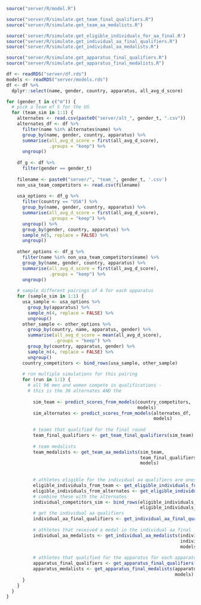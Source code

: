 ```r
source("server/R/model.R")

source("server/R/simulate.get_team_final_qualifiers.R")
source("server/R/simulate.get_team_aa_medalists.R")

source('server/R/simulate.get_eligible_individuals_for_aa_final.R')
source("server/R/simulate.get_individual_aa_final_qualifiers.R")
source("server/R/simulate.get_individual_aa_medalists.R")

source("server/R/simulate.get_apparatus_final_qualifiers.R")
source("server/R/simulate.get_apparatus_final_medalists.R")

df <- readRDS("server/df.rds")
models <- readRDS("server/models.rds")
df <- df %>%
  dplyr::select(name, gender, country, apparatus, all_avg_d_score)

for (gender_t in c("m")) {
  # pick a team of 5 for the US
  for (team_sim in 1:1) {
    alternates <- read.csv(paste0("server/alt_", gender_t, ".csv"))
    alternates_df <- df %>%
      filter(name %in% alternates$name) %>%
      group_by(name, gender, country, apparatus) %>%
      summarise(all_avg_d_score = first(all_avg_d_score),
                .groups = "keep") %>%
      ungroup()
    
    df_g <- df %>% 
      filter(gender == gender_t)
  
    filename <- paste0("server/", "team_", gender_t, '.csv')
    non_usa_team_competitors <- read.csv(filename)
    
    usa_options <- df_g %>%
      filter(country == "USA") %>%
      group_by(name, gender, country, apparatus) %>%
      summarise(all_avg_d_score = first(all_avg_d_score),
                .groups = "keep") %>%
      ungroup() %>%
      group_by(gender, country, apparatus) %>%
      sample_n(5, replace = FALSE) %>%
      ungroup()
    
    other_options <- df_g %>%
      filter(name %in% non_usa_team_competitors$name) %>%
      group_by(name, gender, country, apparatus) %>%
      summarise(all_avg_d_score = first(all_avg_d_score),
                .groups = "keep") %>%
      ungroup()
    
    # sample different pairings of 4 for each apparatus
    for (sample_sim in 1:1) {
      usa_sample <- usa_options %>%
        group_by(apparatus) %>%
        sample_n(4, replace = FALSE) %>%
        ungroup()
      other_sample <- other_options %>%
        group_by(country, name, apparatus, gender) %>%
        summarise(all_avg_d_score = mean(all_avg_d_score),
                  .groups = "keep") %>%
        group_by(country, apparatus, gender) %>%
        sample_n(4, replace = FALSE) %>%
        ungroup()
      country_competitors <- bind_rows(usa_sample, other_sample)
      
      # run multiple simulations for this pairing
      for (run in 1:1) {
        # all 96 men and women compete in qualifications - 
        # this is the 36 alternates AND the
      
          sim_team <- predict_scores_from_models(country_competitors,
                                                 models)
          sim_alternates <- predict_scores_from_models(alternates_df,
                                                       models)
          
          # teams that qualified for the final round
          team_final_qualifiers <- get_team_final_qualifiers(sim_team)
          
          # team medalists
          team_medalists <- get_team_aa_medalists(sim_team,
                                                  team_final_qualifiers,
                                                  models)
          
          
          # athletes eligible for the individual aa qualifiers are ones that competed on all apparatuses
          eligible_individuals_from_team <- get_eligible_individuals_for_aa_final(sim_team)
          eligible_individuals_from_alternates <- get_eligible_individuals_for_aa_final(sim_alternates)
          # combine these with the alternates
          individual_competitors_sim <- bind_rows(eligible_individuals_from_alternates,
                                                  eligible_individuals_from_team)
          # get the individual aa qualifiers
          individual_aa_final_qualifiers <- get_individual_aa_final_qualifiers(individual_competitors_sim)
          
          # athletes that received a medal in the individual aa final
          individual_aa_medalists <- get_individual_aa_medalists(individual_aa_final_qualifiers,
                                                                 individual_aa_final_qualifiers,
                                                                 models)
          
          # athletes that qualified for the apparatus for each apparatus final
          apparatus_final_qualifiers <- get_apparatus_final_qualifiers(bind_rows(sim_team, sim_alternates))
          apparatus_medalists <- get_apparatus_final_medalists(apparatus_final_qualifiers,
                                                               models)
      }
    }
  }
}
```
  
  
  
  